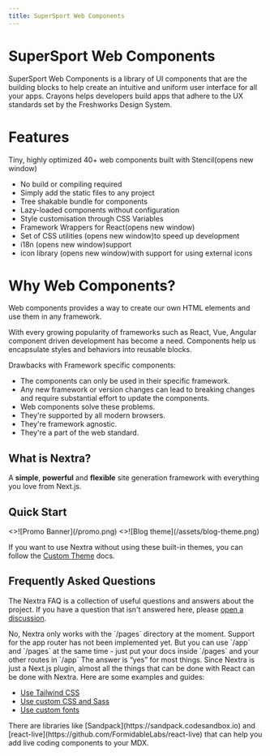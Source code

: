 ```yaml
---
title: SuperSport Web Components
---
```



# SuperSport Web Components

SuperSport Web Components is a library of UI components that are the building blocks to help create an intuitive
and uniform user interface for all your apps. Crayons helps developers build apps that adhere to the UX standards
set by the Freshworks Design System.

# Features

<Features />

Tiny, highly optimized 40+ web components built with Stencil(opens new window)

- No build or compiling required
- Simply add the static files to any project
- Tree shakable bundle for components
- Lazy-loaded components without configuration
- Style customisation through CSS Variables
- Framework Wrappers for React(opens new window)
- Set of CSS utilities (opens new window)to speed up development
- i18n (opens new window)support
- icon library (opens new window)with support for using external icons

# Why Web Components?

Web components provides a way to create our own HTML elements and use them in any framework.

With every growing popularity of frameworks such as React, Vue, Angular component driven development has become a need. Components
help us encapsulate styles and behaviors into reusable blocks.

Drawbacks with Framework specific components:

- The components can only be used in their specific framework.
- Any new framework or version changes can lead to breaking changes and require substantial effort to update the components.
- Web components solve these problems.
- They're supported by all modern browsers.
- They're framework agnostic.
- They're a part of the web standard.

## What is Nextra?

A **simple**, **powerful** and **flexible** site generation framework with everything you love from Next.js.

## Quick Start

<Cards num={2}>
	<Cards.Card image arrow title="Promo Banner" href="/components/promo_banner">
		<>![Promo Banner](/promo.png)</>
	</Cards.Card>
	<Cards.Card image arrow title="Blog theme" href="/docs/blog-theme/start">
		<>![Blog theme](/assets/blog-theme.png)</>
	</Cards.Card>
</Cards>

If you want to use Nextra without using these built-in themes, you can follow
the [Custom Theme](/docs/custom-theme) docs.

## Frequently Asked Questions

The Nextra FAQ is a collection of useful questions and answers about the
project. If you have a question that isn't answered here, please
[open a discussion](https://github.com/shuding/nextra/discussions).


<FAQ title="Can I use Nextra with Next.js app router?">
	No, Nextra only works with the `/pages` directory at the moment. Support for
	the app router has not been implemented yet. But you can use `/app` and
	`/pages` at the same time - just put your docs inside `/pages` and your other
	routes in `/app`
</FAQ>

<FAQ title="Can I use X with Nextra?">
  The answer is “yes” for most things. Since Nextra is just a Next.js plugin, almost all the things
  that can be done with React can be done with Nextra. Here are some examples and guides:

- [Use Tailwind CSS](/docs/guide/tailwind-css)
- [Use custom CSS and Sass](/docs/guide/custom-css)
- [Use custom fonts](https://nextjs.org/docs/basic-features/font-optimization)

</FAQ>

<FAQ title="How can I add a live coding component in Nextra?">
	There are libraries like [Sandpack](https://sandpack.codesandbox.io) and
	[react-live](https://github.com/FormidableLabs/react-live) that can help you
	add live coding components to your MDX.
</FAQ>

